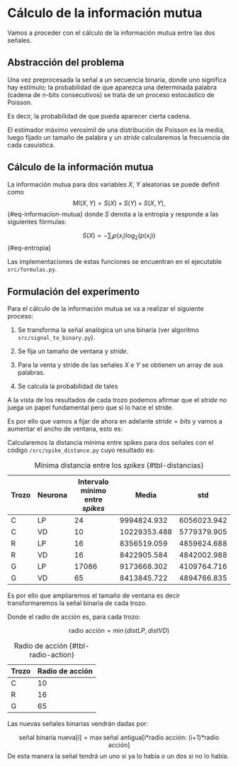 # Cálculo de la información mutua  

Vamos a proceder con el cálculo de la información mutua entre las dos señales. 

## Abstracción del problema 

Una vez preprocesada la señal a un secuencia binaria, donde uno significa hay estímulo; la probabilidad de que aparezca una determinada palabra (cadena de $n$-bits consecutivos) se trata de un proceso estocástico de Poisson. 

Es decir, la probabilidad de que pueda aparecer cierta cadena. 

El estimador máximo verosímil de una distribución de Poisson es la media, luego fijado un tamaño de palabra y un *stride* calcularemos la frecuencia de cada casuística. 


## Cálculo de la información mutua


La información mutua para dos variables  $X$, $Y$ aleatorias se puede definit como 
$$
MI(X,Y) = S(X) +  S(Y) + S(X,Y),
$${#eq-informacion-mutua}
donde $S$ denota a la entropía y responde a las siguientes fórmulas: 

$$
S(X) = - \sum_i p(x_i) \log_2 (p(x_i))
$${#eq-entropia}


Las implementaciones de estas funciones se encuentran en el ejecutable `src/formulas.py`. 


## Formulación del experimento 

Para el cálculo de la información mutua se va a realizar el siguiente proceso: 

1. Se transforma la señal analógica un una binaria (ver algoritmo `src/signal_to_binary.py`). 

2. Se fija un tamaño de ventana y *stride*. 

3. Para la venta y stride de las señales $X$ e $Y$ se obtienen un array de sus palabras. 

4. Se calcula la probabilidad de tales 


A la vista de los resultados de cada trozo podemos afirmar que el *stride* no juega un papel fundamental pero que sí lo hace el stride.

Es por ello que vamos a fijar de ahora en adelante $stride = bits$  y vamos a aumentar el ancho de ventana, esto es: 

Calcularemos la distancia mínima entre spikes para dos señales con el código `/src/spike_distance.py` cuyo resultado es:  


Trozo | Neurona | Intervalo mínimo entre *spikes* | Media | std   
 --- | --- | --- | --- | ---  
 C  | LP | 24 | 9994824.932 | 6056023.942  
 C  | VD | 10 | 10229353.488 | 5779379.905  
 R  | LP | 16 | 8356519.059 | 4859624.688  
 R  | VD | 16 | 8422905.584 | 4842002.988  
 G  | LP | 17086 | 9173668.302 | 4109764.716  
 G  | VD | 65 | 8413845.722 | 4894766.835  

: Mínima distancia entre los *spikes* {#tbl-distancias}



Es por ello que ampliaremos el tamaño de ventana es decir transformaremos la señal binaria de cada trozo. 

Donde el radio de acción es, para cada trozo: 

$$
\text{radio acción}
= 
\min(dist LP, dist VD )
%\lfloor
%\frac{\min(dist LP, dist VD ) -1}{2}
%\rfloor
$$


Trozo | Radio de acción    
--- | ---  
C  | 10
R  | 16
G  | 65

: Radio de acción {#tbl-radio-action}

Las nuevas señales binarias vendrán dadas por: 


$$
\text{señal binaria nueva}[i] = 
\max \text{señal antigua[i*radio acción: (i+1)*radio acción]}
$$
De esta manera la señal tendrá un uno si ya lo había o un dos si no lo había. 
